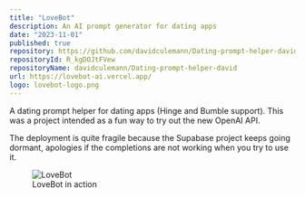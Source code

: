 ```yaml
---
title: "LoveBot"
description: An AI prompt generator for dating apps
date: "2023-11-01"
published: true
repository: https://github.com/davidculemann/Dating-prompt-helper-david
repositoryId: R_kgDOJtFVew
repositoryName: davidculemann/Dating-prompt-helper-david
url: https://lovebot-ai.vercel.app/
logo: lovebot-logo.png
---
```


A dating prompt helper for dating apps (Hinge and Bumble support). This was a project intended as a fun way to try out the new OpenAI API.

The deployment is quite fragile because the Supabase project keeps going dormant, apologies if the completions are not working when you try to use it.

<figure>
    <img src="/images/lovebot.png" alt="LoveBot" />
    <figcaption>LoveBot in action</figcaption>
</figure>
